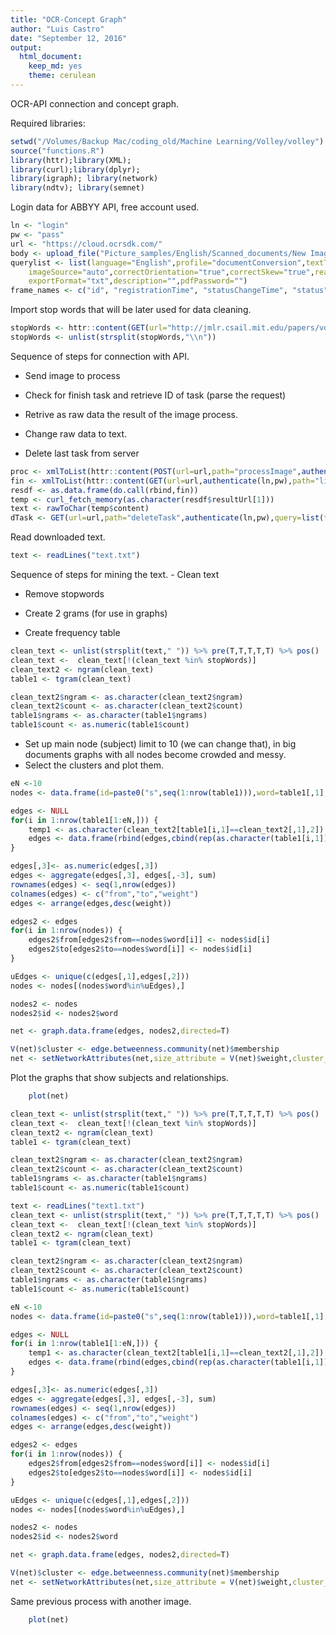 ```yaml
---
title: "OCR-Concept Graph"
author: "Luis Castro"
date: "September 12, 2016"
output: 
  html_document: 
    keep_md: yes
    theme: cerulean
---
```


OCR-API connection and concept graph.

Required libraries:
```r
setwd("/Volumes/Backup Mac/coding_old/Machine Learning/Volley/volley")
source("functions.R")
library(httr);library(XML);
library(curl);library(dplyr);
library(igraph); library(network) 
library(ndtv); library(semnet)
```

Login data for ABBYY API, free account used.
```r
ln <- "login"
pw <- "pass"
url <- "https://cloud.ocrsdk.com/"
body <- upload_file("Picture_samples/English/Scanned_documents/New Image.jpg")
querylist <- list(language="English",profile="documentConversion",textType="normal",
    imageSource="auto",correctOrientation="true",correctSkew="true",readBarcodes="false",
    exportFormat="txt",description="",pdfPassword="")
frame_names <- c("id", "registrationTime", "statusChangeTime", "status", "filesCount", "credits", "resultUrl")
```

Import stop words that will be later used for data cleaning.
```r
stopWords <- httr::content(GET(url="http://jmlr.csail.mit.edu/papers/volume5/lewis04a/a11-smart-stop-list/english.stop"),as="text")
stopWords <- unlist(strsplit(stopWords,"\\n"))
```

Sequence of steps for connection with API.

- Send image to process

- Check for finish task and retrieve ID of task (parse the request)

- Retrive as raw data the result of the image process.

- Change raw data to text.

- Delete last task from server
```r
proc <- xmlToList(httr::content(POST(url=url,path="processImage",authenticate(ln,pw),query=querylist,body=body),as="text"))
fin <- xmlToList(httr::content(GET(url=url,authenticate(ln,pw),path="listFinishedTasks",query=""),as="text"))
resdf <- as.data.frame(do.call(rbind,fin)) 
temp <- curl_fetch_memory(as.character(resdf$resultUrl[1]))
text <- rawToChar(temp$content)
dTask <- GET(url=url,path="deleteTask",authenticate(ln,pw),query=list(taskID=as.character(resdf$id[1])))
```

Read downloaded text.
```r
text <- readLines("text.txt")
```

Sequence of steps for mining the text.
- Clean text

- Remove stopwords

- Create 2 grams (for use in graphs)

- Create frequency table
```r
clean_text <- unlist(strsplit(text," ")) %>% pre(T,T,T,T,T) %>% pos()
clean_text <-  clean_text[!(clean_text %in% stopWords)]
clean_text2 <- ngram(clean_text)
table1 <- tgram(clean_text)

clean_text2$ngram <- as.character(clean_text2$ngram)
clean_text2$count <- as.character(clean_text2$count)
table1$ngrams <- as.character(table1$ngrams)
table1$count <- as.numeric(table1$count)
```

- Set up main node (subject) limit to 10 (we can change that), in big documents graphs with all nodes become crowded and messy.
- Select the clusters and plot them.
```r
eN <-10 
nodes <- data.frame(id=paste0("s",seq(1:nrow(table1))),word=table1[,1],weight=table1[,2],stringsAsFactors = F)

edges <- NULL
for(i in 1:nrow(table1[1:eN,])) {
    temp1 <- as.character(clean_text2[table1[i,1]==clean_text2[,1],2])
    edges <- data.frame(rbind(edges,cbind(rep(as.character(table1[i,1]),length(temp1)),temp1,1)),stringsAsFactors = F)
}

edges[,3]<- as.numeric(edges[,3])
edges <- aggregate(edges[,3], edges[,-3], sum)
rownames(edges) <- seq(1,nrow(edges))
colnames(edges) <- c("from","to","weight")
edges <- arrange(edges,desc(weight))

edges2 <- edges
for(i in 1:nrow(nodes)) {
    edges2$from[edges2$from==nodes$word[i]] <- nodes$id[i]
    edges2$to[edges2$to==nodes$word[i]] <- nodes$id[i]
}

uEdges <- unique(c(edges[,1],edges[,2]))
nodes <- nodes[(nodes$word%in%uEdges),]

nodes2 <- nodes
nodes2$id <- nodes2$word 

net <- graph.data.frame(edges, nodes2,directed=T) 

V(net)$cluster <- edge.betweenness.community(net)$membership
net <- setNetworkAttributes(net,size_attribute = V(net)$weight,cluster_attribute = V(net)$cluster)
```

Plot the graphs that show subjects and relationships.
```r
    plot(net)
```

```r
clean_text <- unlist(strsplit(text," ")) %>% pre(T,T,T,T,T) %>% pos()
clean_text <-  clean_text[!(clean_text %in% stopWords)]
clean_text2 <- ngram(clean_text)
table1 <- tgram(clean_text)

clean_text2$ngram <- as.character(clean_text2$ngram)
clean_text2$count <- as.character(clean_text2$count)
table1$ngrams <- as.character(table1$ngrams)
table1$count <- as.numeric(table1$count)
```

```r
text <- readLines("text1.txt")
clean_text <- unlist(strsplit(text," ")) %>% pre(T,T,T,T,T) %>% pos()
clean_text <-  clean_text[!(clean_text %in% stopWords)]
clean_text2 <- ngram(clean_text)
table1 <- tgram(clean_text)

clean_text2$ngram <- as.character(clean_text2$ngram)
clean_text2$count <- as.character(clean_text2$count)
table1$ngrams <- as.character(table1$ngrams)
table1$count <- as.numeric(table1$count)

eN <-10 
nodes <- data.frame(id=paste0("s",seq(1:nrow(table1))),word=table1[,1],weight=table1[,2],stringsAsFactors = F)

edges <- NULL
for(i in 1:nrow(table1[1:eN,])) {
    temp1 <- as.character(clean_text2[table1[i,1]==clean_text2[,1],2])
    edges <- data.frame(rbind(edges,cbind(rep(as.character(table1[i,1]),length(temp1)),temp1,1)),stringsAsFactors = F)
}

edges[,3]<- as.numeric(edges[,3])
edges <- aggregate(edges[,3], edges[,-3], sum)
rownames(edges) <- seq(1,nrow(edges))
colnames(edges) <- c("from","to","weight")
edges <- arrange(edges,desc(weight))

edges2 <- edges
for(i in 1:nrow(nodes)) {
    edges2$from[edges2$from==nodes$word[i]] <- nodes$id[i]
    edges2$to[edges2$to==nodes$word[i]] <- nodes$id[i]
}

uEdges <- unique(c(edges[,1],edges[,2]))
nodes <- nodes[(nodes$word%in%uEdges),]

nodes2 <- nodes
nodes2$id <- nodes2$word 

net <- graph.data.frame(edges, nodes2,directed=T) 

V(net)$cluster <- edge.betweenness.community(net)$membership
net <- setNetworkAttributes(net,size_attribute = V(net)$weight,cluster_attribute = V(net)$cluster)
```

Same previous process with another image.
```r
    plot(net)
```